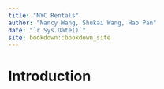 ```yaml
--- 
title: "NYC Rentals"
author: "Nancy Wang, Shukai Wang, Hao Pan"
date: "`r Sys.Date()`"
site: bookdown::bookdown_site
---
```


# Introduction

